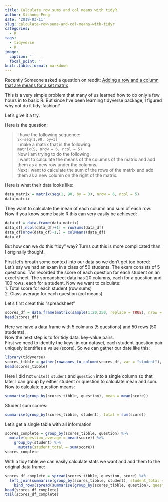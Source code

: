 ---
title: Calculate row sums and col means with tidyR
author: Sichong Peng
date: '2019-03-11'
slug: calculate-row-sums-and-col-means-with-tidyr
categories:
  - R
tags:
  - tidyverse
  - R
image:
  caption: ''
  focal_point: ''
knitr.table.format: markdown
---

Recently Someone asked a question on reddit:
[Adding a row and a column that are means for a set matrix](https://www.reddit.com/r/Rlanguage/comments/azwcs5/adding_a_row_and_a_column_that_are_means_for_a/)

This is a very simple problem that many of us learned how to do only a few hours in to basic R. But since I've been learning tidyverse package, I figured why not do it tidy-fashion?

Let's give it a try.

Here is the question:

>I have the following sequence:  
>```S<-seq(1,90, by=3)```  
>I make a matrix that is the following:  
>```matrix(S, nrow = 6, ncol = 5)```  
>Now I am trying to do the following:  
>I want to calculate the means of the columns of the matrix and add them as a new row under the columns.  
>Next I want to calculate the sum of the rows of the matrix and add them as a new column on the right of the matrix.  

Here is what their data looks like:
```{r}
data_matrix = matrix(seq(1, 90, by = 3), nrow = 6, ncol = 5)
data_matrix
```

They want to calculate the mean of each column and sum of each row.  
Now if you know some basic R this can very easily be achieved:
```{r, results='asis'}
data_df = data.frame(data_matrix)
data_df[,ncol(data_df)+1] = rowSums(data_df)
data_df[nrow(data_df)+1,] = colMeans(data_df)
data_df
```

But how can we do this "tidy" way? Turns out this is more complicated than I originally thought.

First let's breath some context into our data so we don't get too bored:  
Let's say we had an exam in a class of 50 students. The exam consists of 5 questions. TAs recorded the score of each question for each student on an excel sheet. The spreadsheet data has 20 columns, each for a question and 100 rows, each for a student. Now we want to calculate:  
1. Total score for each student (row sums)  
2. Class average for each question (col means)  

Let's first creat this "spreadsheet"
```{r}
scores_df = data.frame(matrix(sample(1:20,250, replace = TRUE), nrow = 50, ncol = 5))
head(scores_df)
```

Here we have a data frame with 5 colmuns (5 questions) and 50 rows (50 students).  
Now the next step is to for tidy data: key-value pairs.  
First we need to identify the keys: in our dataset, each student-question pair uniquely identifies a value (score). So we can gather our date like this:
```{r warning=FALSE, message=FALSE}
library(tidyverse)
scores_tibble = gather(rownames_to_column(scores_df, var = "student"), question, score, -student)
head(scores_tibble)
```
Here I did not ```unite()``` ```student``` and ```question``` into a single column so that later I can group by either student or question to calculate mean and sum.  
Now to calculate question means:
```{r}
summarise(group_by(scores_tibble, question), mean = mean(score))
```

Student sum scores:
```{r}
summarise(group_by(scores_tibble, student), total = sum(score))
```

Let's get a single table with all information
```{r}
scores_complete = group_by(scores_tibble, question) %>%
  mutate(question_average = mean(score)) %>%
    group_by(student) %>%
      mutate(student_total = sum(score))
scores_complete
```

With a tidy table we can easily calculate stats we want and add them to the original data frame:
```{r}
scores_df_complete = spread(scores_tibble, question, score) %>%
  left_join(summarise(group_by(scores_tibble, student), student_total = sum(score)), by = "student") %>%
    bind_rows(spread(summarise(group_by(scores_tibble, question), question_mean = mean(score)), question, question_mean))
head(scores_df_complete)
tail(scores_df_complete)
```

